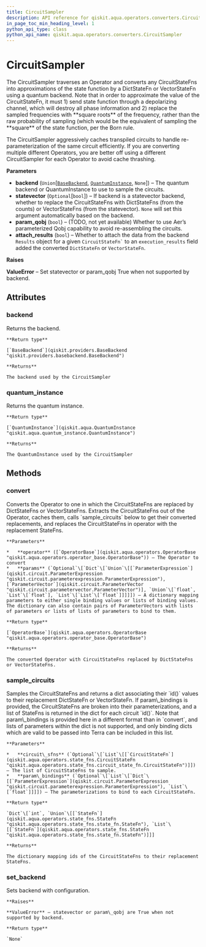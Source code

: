 ```yaml
---
title: CircuitSampler
description: API reference for qiskit.aqua.operators.converters.CircuitSampler
in_page_toc_min_heading_level: 1
python_api_type: class
python_api_name: qiskit.aqua.operators.converters.CircuitSampler
---
```


# CircuitSampler

<Class id="qiskit.aqua.operators.converters.CircuitSampler" github="https://github.com/qiskit-community/qiskit-aqua/tree/stable/0.7/qiskit/aqua/operators/converters/circuit_sampler.py" signature="CircuitSampler(backend=None, statevector=None, param_qobj=False, attach_results=False)">
  The CircuitSampler traverses an Operator and converts any CircuitStateFns into approximations of the state function by a DictStateFn or VectorStateFn using a quantum backend. Note that in order to approximate the value of the CircuitStateFn, it must 1) send state function through a depolarizing channel, which will destroy all phase information and 2) replace the sampled frequencies with **square roots** of the frequency, rather than the raw probability of sampling (which would be the equivalent of sampling the **square** of the state function, per the Born rule.

  The CircuitSampler aggressively caches transpiled circuits to handle re-parameterization of the same circuit efficiently. If you are converting multiple different Operators, you are better off using a different CircuitSampler for each Operator to avoid cache thrashing.

  **Parameters**

  *   **backend** (`Union`\[[`BaseBackend`](qiskit.providers.BaseBackend "qiskit.providers.basebackend.BaseBackend"), [`QuantumInstance`](qiskit.aqua.QuantumInstance "qiskit.aqua.quantum_instance.QuantumInstance"), `None`]) – The quantum backend or QuantumInstance to use to sample the circuits.
  *   **statevector** (`Optional`\[`bool`]) – If backend is a statevector backend, whether to replace the CircuitStateFns with DictStateFns (from the counts) or VectorStateFns (from the statevector). `None` will set this argument automatically based on the backend.
  *   **param\_qobj** (`bool`) – (TODO, not yet available) Whether to use Aer’s parameterized Qobj capability to avoid re-assembling the circuits.
  *   **attach\_results** (`bool`) – Whether to attach the data from the backend `Results` object for a given `` CircuitStateFn` `` to an `execution_results` field added the converted `DictStateFn` or `VectorStateFn`.

  **Raises**

  **ValueError** – Set statevector or param\_qobj True when not supported by backend.

  ## Attributes

  ### backend

  <Attribute id="qiskit.aqua.operators.converters.CircuitSampler.backend" name="backend" signature="qiskit.providers.basebackend.BaseBackend">
    Returns the backend.

    **Return type**

    [`BaseBackend`](qiskit.providers.BaseBackend "qiskit.providers.basebackend.BaseBackend")

    **Returns**

    The backend used by the CircuitSampler
  </Attribute>

  ### quantum\_instance

  <Attribute id="qiskit.aqua.operators.converters.CircuitSampler.quantum_instance" name="quantum_instance" signature="qiskit.aqua.quantum_instance.QuantumInstance">
    Returns the quantum instance.

    **Return type**

    [`QuantumInstance`](qiskit.aqua.QuantumInstance "qiskit.aqua.quantum_instance.QuantumInstance")

    **Returns**

    The QuantumInstance used by the CircuitSampler
  </Attribute>

  ## Methods

  ### convert

  <Function id="qiskit.aqua.operators.converters.CircuitSampler.convert" name="convert" signature="CircuitSampler.convert(operator, params=None)">
    Converts the Operator to one in which the CircuitStateFns are replaced by DictStateFns or VectorStateFns. Extracts the CircuitStateFns out of the Operator, caches them, calls `sample_circuits` below to get their converted replacements, and replaces the CircuitStateFns in operator with the replacement StateFns.

    **Parameters**

    *   **operator** ([`OperatorBase`](qiskit.aqua.operators.OperatorBase "qiskit.aqua.operators.operator_base.OperatorBase")) – The Operator to convert
    *   **params** (`Optional`\[`Dict`\[`Union`\[[`ParameterExpression`](qiskit.circuit.ParameterExpression "qiskit.circuit.parameterexpression.ParameterExpression"), [`ParameterVector`](qiskit.circuit.ParameterVector "qiskit.circuit.parametervector.ParameterVector")], `Union`\[`float`, `List`\[`float`], `List`\[`List`\[`float`]]]]]) – A dictionary mapping parameters to either single binding values or lists of binding values. The dictionary can also contain pairs of ParameterVectors with lists of parameters or lists of lists of parameters to bind to them.

    **Return type**

    [`OperatorBase`](qiskit.aqua.operators.OperatorBase "qiskit.aqua.operators.operator_base.OperatorBase")

    **Returns**

    The converted Operator with CircuitStateFns replaced by DictStateFns or VectorStateFns.
  </Function>

  ### sample\_circuits

  <Function id="qiskit.aqua.operators.converters.CircuitSampler.sample_circuits" name="sample_circuits" signature="CircuitSampler.sample_circuits(circuit_sfns=None, param_bindings=None)">
    Samples the CircuitStateFns and returns a dict associating their `id()` values to their replacement DictStateFn or VectorStateFn. If param\_bindings is provided, the CircuitStateFns are broken into their parameterizations, and a list of StateFns is returned in the dict for each circuit `id()`. Note that param\_bindings is provided here in a different format than in `convert`, and lists of parameters within the dict is not supported, and only binding dicts which are valid to be passed into Terra can be included in this list.

    **Parameters**

    *   **circuit\_sfns** (`Optional`\[`List`\[[`CircuitStateFn`](qiskit.aqua.operators.state_fns.CircuitStateFn "qiskit.aqua.operators.state_fns.circuit_state_fn.CircuitStateFn")]]) – The list of CircuitStateFns to sample.
    *   **param\_bindings** (`Optional`\[`List`\[`Dict`\[[`ParameterExpression`](qiskit.circuit.ParameterExpression "qiskit.circuit.parameterexpression.ParameterExpression"), `List`\[`float`]]]]) – The parameterizations to bind to each CircuitStateFn.

    **Return type**

    `Dict`\[`int`, `Union`\[[`StateFn`](qiskit.aqua.operators.state_fns.StateFn "qiskit.aqua.operators.state_fns.state_fn.StateFn"), `List`\[[`StateFn`](qiskit.aqua.operators.state_fns.StateFn "qiskit.aqua.operators.state_fns.state_fn.StateFn")]]]

    **Returns**

    The dictionary mapping ids of the CircuitStateFns to their replacement StateFns.
  </Function>

  ### set\_backend

  <Function id="qiskit.aqua.operators.converters.CircuitSampler.set_backend" name="set_backend" signature="CircuitSampler.set_backend(backend, **kwargs)">
    Sets backend with configuration.

    **Raises**

    **ValueError** – statevector or param\_qobj are True when not supported by backend.

    **Return type**

    `None`
  </Function>
</Class>

